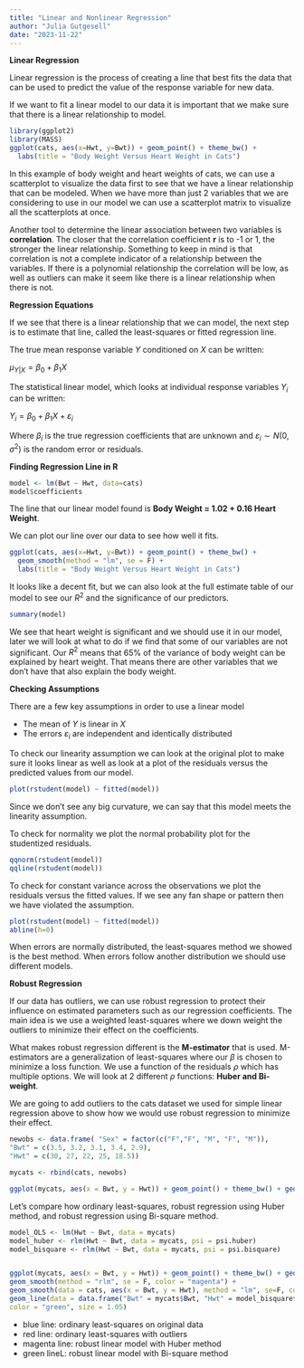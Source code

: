```yaml
---
title: "Linear and Nonlinear Regression"
author: "Julia Gutgesell"
date: "2023-11-22"
---
```


**Linear Regression**

Linear regression is the process of creating a line that best fits the data that can be used to predict the value of the response variable for new data. 


If we want to fit a linear model to our data it is important that we make sure that there is a linear relationship to model. 

```r
library(ggplot2)
library(MASS)
ggplot(cats, aes(x=Hwt, y=Bwt)) + geom_point() + theme_bw() +
  labs(title = "Body Weight Versus Heart Weight in Cats")
```

In this example of body weight and heart weights of cats, we can use a scatterplot to visualize the data first to see that we have a linear relationship that can be modeled. When we have more than just 2 variables that we are considering to use in our model we can use a scatterplot matrix to visualize all the scatterplots at once. 

Another tool to determine the linear association between two variables is **correlation**. The closer that the correlation coefficient **r** is to -1 or 1, the stronger the linear relationship. Something to keep in mind is that correlation is not a complete indicator of a relationship between the variables. If there is a polynomial relationship the correlation will be low, as well as outliers can make it seem like there is a linear relationship when there is not. 


**Regression Equations**

If we see that there is a linear relationship that we can model, the next step is to estimate that line, called the least-squares or fitted regression line.

The true mean response variable $Y$ conditioned on $X$ can be written:

$\mu_{Y|X} = \beta_0 + \beta_1 X$

The statistical linear model, which looks at individual response variables $Y_i$ can be written:

$Y_i = \beta_0 + \beta_1 X + \varepsilon_i$

Where $\beta_i$ is the true regression coefficients that are unknown and $\varepsilon_i \sim N(0,\sigma^2)$ is the random error or residuals. 

**Finding Regression Line in R**

```r
model <- lm(Bwt ~ Hwt, data=cats)
model$coefficients
```

The line that our linear model found is **Body Weight = 1.02 + 0.16 Heart Weight**.

We can plot our line over our data to see how well it fits. 

```r
ggplot(cats, aes(x=Hwt, y=Bwt)) + geom_point() + theme_bw() +
  geom_smooth(method = "lm", se = F) + 
  labs(title = "Body Weight Versus Heart Weight in Cats")
```

It looks like a decent fit, but we can also look at the full estimate table of our model to see our $R^2$ and the significance of our predictors.

```r
summary(model)
```
We see that heart weight is significant and we should use it in our model, later we will look at what to do if we find that some of our variables are not significant. Our $R^2$ means that 65% of the variance of body weight can be explained by heart weight. That means there are other variables that we don't have that also explain the body weight. 


**Checking Assumptions**

There are a few key assumptions in order to use a linear model

* The mean of $Y$ is linear in $X$
* The errors $\varepsilon_i$ are independent and identically distributed

To check our linearity assumption we can look at the original plot to make sure it looks linear as well as look at a plot of the residuals versus the predicted values from our model.

```r
plot(rstudent(model) ~ fitted(model))
```
Since we don't see any big curvature, we can say that this model meets the linearity assumption.


To check for normality we plot the normal probability plot for the studentized residuals.

```r
qqnorm(rstudent(model))
qqline(rstudent(model))
```


To check for constant variance across the observations we plot the residuals versus the fitted values. If we see any fan shape or pattern then we have violated the assumption.

```r
plot(rstudent(model) ~ fitted(model))
abline(h=0)
```


When errors are normally distributed, the least-squares method we showed is the best method. When errors follow another distribution we should use different models.

**Robust Regression**

If our data has outliers, we can use robust regression to protect their influence on estimated parameters such as our regression coefficients. The main idea is we use a weighted least-squares where we down weight the outliers to minimize their effect on the coefficients.

What makes robust regression different is the **M-estimator** that is used. M-estimators are a generalization of least-squares where our $\beta$ is chosen to minimize a loss function. We use a function of the residuals $\rho$ which has multiple options. We will look at 2 different $\rho$ functions: **Huber and Bi-weight**. 

We are going to add outliers to the cats dataset we used for simple linear regression above to show how we would use robust regression to minimize their effect.
```r
newobs <- data.frame( "Sex" = factor(c("F","F", "M", "F", "M")),
"Bwt" = c(3.5, 3.2, 3.1, 3.4, 2.9),
"Hwt" = c(30, 27, 22, 25, 18.5))

mycats <- rbind(cats, newobs)

ggplot(mycats, aes(x = Bwt, y = Hwt)) + geom_point() + theme_bw() + geom_point(data = newobs, aes(x = Bwt, y = Hwt), color = "red", size = 2)
```

Let's compare how ordinary least-squares, robust regression using Huber method, and robust regression using Bi-square method.

```r
model_OLS <- lm(Hwt ~ Bwt, data = mycats)
model_huber <- rlm(Hwt ~ Bwt, data = mycats, psi = psi.huber)
model_bisquare <- rlm(Hwt ~ Bwt, data = mycats, psi = psi.bisquare)


ggplot(mycats, aes(x = Bwt, y = Hwt)) + geom_point() + theme_bw() + geom_point(data = newobs, aes(x = Bwt, y = Hwt), color = "red", size = 2) + geom_smooth(method = "lm", se = F, color = "red") +
geom_smooth(method = "rlm", se = F, color = "magenta") +
geom_smooth(data = cats, aes(x = Bwt, y = Hwt), method = "lm", se=F, color = "blue") +
geom_line(data = data.frame("Bwt" = mycats$Bwt, "Hwt" = model_bisquare$fitted.values),
color = "green", size = 1.05)
```

* blue line: ordinary least-squares on original data
* red line: ordinary least-squares with outliers
* magenta line: robust linear model with Huber method
* green lineL: robust linear model with Bi-square method